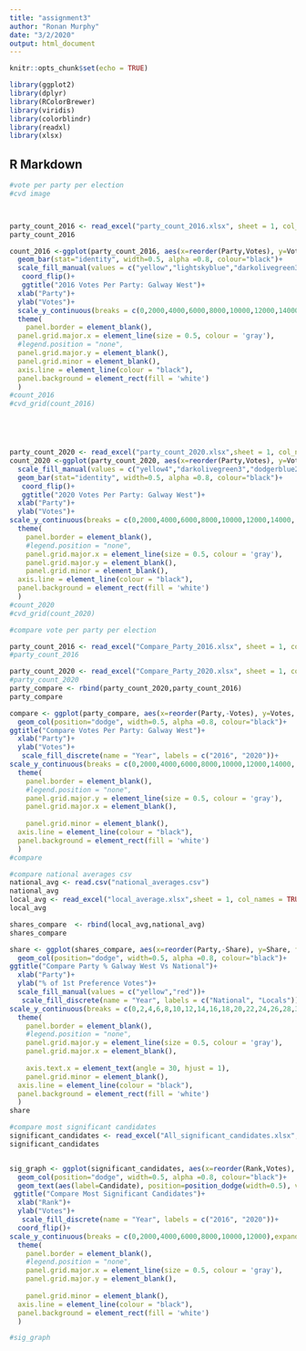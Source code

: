 ```yaml
---
title: "assignment3"
author: "Ronan Murphy"
date: "3/2/2020"
output: html_document
---
```


```r
knitr::opts_chunk$set(echo = TRUE)

library(ggplot2)
library(dplyr)
library(RColorBrewer)
library(viridis)
library(colorblindr)
library(readxl)
library(xlsx)
```

## R Markdown


```r
#vote per party per election
#cvd image



party_count_2016 <- read_excel("party_count_2016.xlsx", sheet = 1, col_names = TRUE)
party_count_2016

count_2016 <-ggplot(party_count_2016, aes(x=reorder(Party,Votes), y=Votes, fill = Party))+
  geom_bar(stat="identity", width=0.5, alpha =0.8, colour="black")+
  scale_fill_manual(values = c("yellow","lightskyblue","darkolivegreen3","dodgerblue2","green","gray","red","orange","darkgreen","purple4"))+
   coord_flip()+
   ggtitle("2016 Votes Per Party: Galway West")+
  xlab("Party")+
  ylab("Votes")+
  scale_y_continuous(breaks = c(0,2000,4000,6000,8000,10000,12000,14000, 16000),expand = c(0, 0))+
  theme(
    panel.border = element_blank(),
  panel.grid.major.x = element_line(size = 0.5, colour = 'gray'),
  #legend.position = "none",
  panel.grid.major.y = element_blank(),
  panel.grid.minor = element_blank(),
  axis.line = element_line(colour = "black"),
  panel.background = element_rect(fill = 'white')
  )
#count_2016
#cvd_grid(count_2016)





party_count_2020 <- read_excel("party_count_2020.xlsx",sheet = 1, col_names = TRUE)
count_2020 <-ggplot(party_count_2020, aes(x=reorder(Party,Votes), y=Votes, fill = Party))+
  scale_fill_manual(values = c("yellow4","darkolivegreen3","dodgerblue2","green","gray","red","darkgreen","purple4","darkred"))+
  geom_bar(stat="identity", width=0.5, alpha =0.8, colour="black")+
   coord_flip()+
   ggtitle("2020 Votes Per Party: Galway West")+
  xlab("Party")+
  ylab("Votes")+
scale_y_continuous(breaks = c(0,2000,4000,6000,8000,10000,12000,14000, 16000),expand = c(0, 0))+
  theme(
    panel.border = element_blank(),
    #legend.position = "none",
    panel.grid.major.x = element_line(size = 0.5, colour = 'gray'),
    panel.grid.major.y = element_blank(),
    panel.grid.minor = element_blank(),
  axis.line = element_line(colour = "black"),
  panel.background = element_rect(fill = 'white')
  )
#count_2020
#cvd_grid(count_2020)

```



```r

#compare vote per party per election

party_count_2016 <- read_excel("Compare_Party_2016.xlsx", sheet = 1, col_names = TRUE)
#party_count_2016

party_count_2020 <- read_excel("Compare_Party_2020.xlsx", sheet = 1, col_names = TRUE)
#party_count_2020
party_compare <- rbind(party_count_2020,party_count_2016)
party_compare

compare <- ggplot(party_compare, aes(x=reorder(Party,-Votes), y=Votes, fill = Year))+
  geom_col(position="dodge", width=0.5, alpha =0.8, colour="black")+
ggtitle("Compare Votes Per Party: Galway West")+
  xlab("Party")+
  ylab("Votes")+
   scale_fill_discrete(name = "Year", labels = c("2016", "2020"))+
scale_y_continuous(breaks = c(0,2000,4000,6000,8000,10000,12000,14000, 16000),expand = c(0, 0))+
  theme(
    panel.border = element_blank(),
    #legend.position = "none",
    panel.grid.major.y = element_line(size = 0.5, colour = 'gray'),
    panel.grid.major.x = element_blank(),
  
    panel.grid.minor = element_blank(),
  axis.line = element_line(colour = "black"),
  panel.background = element_rect(fill = 'white')
  )
#compare


```



```r
#compare national averages csv
national_avg <- read.csv("national_averages.csv")
national_avg
local_avg <- read_excel("local_average.xlsx",sheet = 1, col_names = TRUE)
local_avg

shares_compare  <- rbind(local_avg,national_avg)
shares_compare

share <- ggplot(shares_compare, aes(x=reorder(Party,-Share), y=Share, fill = Year))+
  geom_col(position="dodge", width=0.5, alpha =0.8, colour="black")+
ggtitle("Compare Party % Galway West Vs National")+
  xlab("Party")+
  ylab("% of 1st Preference Votes")+
  scale_fill_manual(values = c("yellow","red"))+
   scale_fill_discrete(name = "Year", labels = c("National", "Locals"))+
scale_y_continuous(breaks = c(0,2,4,6,8,10,12,14,16,18,20,22,24,26,28,30),expand = c(0, 0))+
  theme(
    panel.border = element_blank(),
    #legend.position = "none",
    panel.grid.major.y = element_line(size = 0.5, colour = 'gray'),
    panel.grid.major.x = element_blank(),
  
    axis.text.x = element_text(angle = 30, hjust = 1),
    panel.grid.minor = element_blank(),
  axis.line = element_line(colour = "black"),
  panel.background = element_rect(fill = 'white')
  )
share
```



```r
#compare most significant candidates
significant_candidates <- read_excel("All_significant_candidates.xlsx",sheet = 1, col_names = TRUE)
significant_candidates


sig_graph <- ggplot(significant_candidates, aes(x=reorder(Rank,Votes), y=Votes, fill = Year))+
  geom_col(position="dodge", width=0.5, alpha =0.8, colour="black")+
  geom_text(aes(label=Candidate), position=position_dodge(width=0.5), vjust=0.3, hjust = 1.2)+
 ggtitle("Compare Most Significant Candidates")+
  xlab("Rank")+
  ylab("Votes")+
   scale_fill_discrete(name = "Year", labels = c("2016", "2020"))+
  coord_flip()+
scale_y_continuous(breaks = c(0,2000,4000,6000,8000,10000,12000),expand = c(0, 0))+
  theme(
    panel.border = element_blank(),
    #legend.position = "none",
    panel.grid.major.x = element_line(size = 0.5, colour = 'gray'),
    panel.grid.major.y = element_blank(),
  
    panel.grid.minor = element_blank(),
  axis.line = element_line(colour = "black"),
  panel.background = element_rect(fill = 'white')
  )

#sig_graph
```

